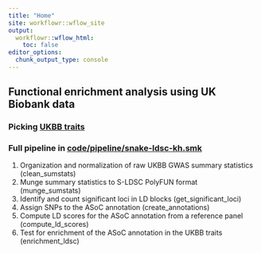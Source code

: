 ```yaml
---
title: "Home"
site: workflowr::wflow_site
output:
  workflowr::wflow_html:
    toc: false
editor_options:
  chunk_output_type: console
---
```


## Functional enrichment analysis using UK Biobank data

### Picking [UKBB traits](ukbb-pheno-selection.html)\

### Full pipeline in [code/pipeline/snake-ldsc-kh.smk](enrichment-analysis.html)\
1. Organization and normalization of raw UKBB GWAS summary statistics (clean_sumstats)\
2. Munge summary statistics to S-LDSC PolyFUN format (munge_sumstats)\
3. Identify and count significant loci in LD blocks (get_significant_loci)\
4. Assign SNPs to the ASoC annotation (create_annotations)\
5. Compute LD scores for the ASoC annotation from a reference panel (compute_ld_scores)\
6. Test for enrichment of the ASoC annotation in the UKBB traits (enrichment_ldsc)\

